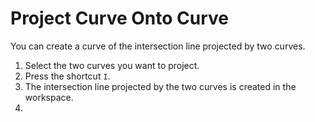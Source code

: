 
# Project Curve Onto Curve

You can create a curve of the intersection line projected by two curves.

<KinouGaiyou shortcut="`I`" command="Project Curve Onto Curve" button="Right of the command bar" />

1. Select the two curves you want to project.
2. Press the shortcut `I`.
3. The intersection line projected by the two curves is created in the workspace.
4. 
